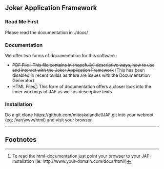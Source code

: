 == Joker Application Framework ==

=== Read Me First ===

Please read the documentation in ./docs/

=== Documentation ===

We offer two forms of documentation for this software :

* <strike>PDF File : This file contains in (hopefully) descriptive ways, how to use and interact with the Joker Application Framework</strike> (This has been disabled in recent builds as there are issues with the Documentation Generator)
* HTML Files<ref>To read the html-documentation just point your browser to your JAF-installation (ie: <nowiki>http://www.your-domain.com/docs/html/</nowiki>)</ref>: This form of documentation offers a closer look into the inner workings of JAF as well as descriptive texts.

=== Installation ===

Do a <nowiki>git clone https://github.com/mitoskalandiel/JAF.git</nowiki>
into your webroot (eg: /var/www/html) and visit your browser.

----
== Footnotes ==
<references />
